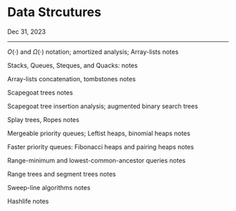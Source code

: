 <h1 class=post>Data Strcutures</h1>
<span class='meta'>Dec 31, 2023</span>
<hr/>

<a href="../DataStructures/bigO.qmd" style="text-decoration: none;">$O(\cdot)$ and $\Omega (\cdot)$ notation; 
amortized analysis; Array-lists notes</a>

<a href="lab1a.qmd#lab1a" style="text-decoration: none;">Stacks, Queues, Steques, and Quacks: notes</a>

<a href="lab1a.qmd#lab1a"  style="text-decoration: none;">Array-lists concatenation, tombstones notes</a>

<a href="lab1a.qmd#lab1a"  style="text-decoration: none;">Scapegoat trees notes</a>

<a href="lab1a.qmd#lab1a"  style="text-decoration: none;">Scapegoat tree insertion analysis; augmented binary search trees</a>

<a href="lab1a.qmd#lab1a"  style="text-decoration: none;">Splay trees, Ropes notes</a>

<a href="lab1a.qmd#lab1a"  style="text-decoration: none;">Mergeable priority queues; Leftist heaps, binomial heaps notes</a>

<a href="lab1a.qmd#lab1a"  style="text-decoration: none;">Faster priority queues: Fibonacci heaps and pairing heaps notes</a>

<a href="lab1a.qmd#lab1a"  style="text-decoration: none;">Range-minimum and lowest-common-ancestor queries notes</a>

<a href="lab1a.qmd#lab1a"  style="text-decoration: none;">Range trees and segment trees notes</a>

<a href="lab1a.qmd#lab1a"  style="text-decoration: none;">Sweep-line algorithms notes</a>

<a href="lab1a.qmd#lab1a"  style="text-decoration: none;">Hashlife notes</a>

